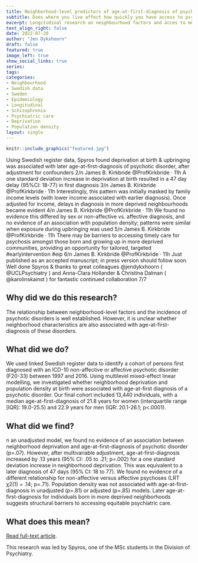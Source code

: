 ```yaml
---
title: Neighborhood-level predictors of age-at-first-diagnosis of psychotic disorders
subtitle: Does where you live affect how quickly you have access to psychiatric are?
excerpt: Longitudinal research on neighbourhood factors and acces to mental health care, led by MSc student Spyros Spyridonidis.
text_align_right: false
date: 2022-07-20
author: "Jen Dykxhoorn"
draft: false
featured: true
image_left: true
show_social_links: true
series:
tags: 
categories:
- Neighbourhood
- Swedish data
- Sweden
- Epidemiology
- Longitudinal
- Schizophrenia
- Psychiatric care
- Deprivation
- Population density
layout: single
---
```


```r
knitr::include_graphics("featured.jpg")
```
Using Swedish register data, Spyros found deprivation at birth & upbringing was associated with later age-at-first-diagnosis of psychotic disorder, after adjustment for confounders 2/n
James B. Kirkbride
@ProfKirkbride
·
11h
A one standard deviation increase in deprivation at birth resulted in a 47 day delay (95%CI: 18-77) in first diagnosis 3/n
James B. Kirkbride
@ProfKirkbride
·
11h
Interestingly, this pattern was initially masked by family income levels (with lower income associated with earlier diagnosis). Once adjusted for income, delays in diagnosis in more deprived neighbourhoods became evident 4/n
James B. Kirkbride
@ProfKirkbride
·
11h
We found no evidence this differed by sex or non-affective vs. affective diagnosis, and no evidence of an association with population density; patterns were similar when exposure during upbringing was used 5/n
James B. Kirkbride
@ProfKirkbride
·
11h
There may be barriers to accessing timely care for psychosis amongst those born and growing up in more deprived communities, providing an opportunity for tailored, targeted #earlyintervention #eip 6/n
James B. Kirkbride
@ProfKirkbride
·
11h
Just published as an accepted manuscript; in press version should follow soon. Well done Spyros & thanks to great colleagues 
@jendykxhoorn
 (
@UCLPsychiatry
) and Anna-Clara Hollander & Christina Dalman (
@karolinskainst
) for fantastic continued collaboration 7/7





## Why did we do this research?
The relationship between neighborhood-level factors and the incidence of psychotic disorders is well established. However, it is unclear whether neighborhood characteristics are also associated with age-at-first-diagnosis of these disorders.


## What did we do? 
We used linked Swedish register data to identify a cohort of persons first diagnosed with an ICD-10 non-affective or affective psychotic disorder (F20-33) between 1997 and 2016. Using multilevel mixed-effect linear modelling, we investigated whether neighborhood deprivation and population density at birth were associated with age-at-first diagnosis of a psychotic disorder. Our final cohort included 13,440 individuals, with a median age-at-first-diagnosis of 21.8 years for women (interquartile range [IQR]: 19.0-25.5) and 22.9 years for men (IQR: 20.1-26.1; p<.0001).


## What did we find? 
n an unadjusted model, we found no evidence of an association between neighborhood deprivation and age-at-first-diagnosis of psychotic disorder (p=.07). However, after multivariable adjustment, age-at-first-diagnosis increased by .13 years (95% CI: .05 to .21; p=.002) for a one standard deviation increase in neighborhood deprivation. This was equivalent to a later diagnosis of 47 days (95% CI: 18 to 77). We found no evidence of a different relationship for non-affective versus affective psychoses (LRT χ2(1) = .14; p=.71). Population density was not associated with age-at-first-diagnosis in unadjusted (p=.81) or adjusted (p=.85) models. Later age-at-first-diagnosis for individuals born in more deprived neighborhoods suggests structural barriers to accessing equitable psychiatric care.

## What does this mean?

[Read full-text article](addlink.com). 

This research was led by Spyros, one of the MSc students in the Division of Psychiatry. 

 




